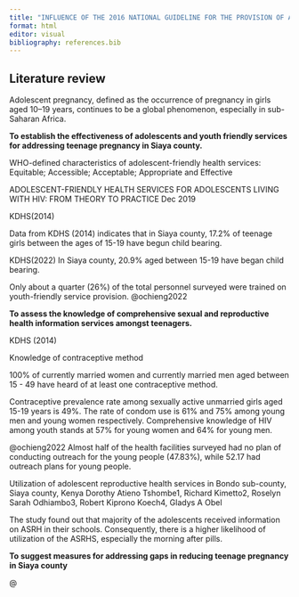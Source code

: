 ```yaml
---
title: "INFLUENCE OF THE 2016 NATIONAL GUIDELINE FOR THE PROVISION OF ADOLESCENT AND YOUTH FRIENDLY SERVICES IN REDUCING TEENAGE PREGNANCY IN SIAYA COUNTY"
format: html
editor: visual
bibliography: references.bib
---
```


## Literature review

Adolescent pregnancy, defined as the occurrence of pregnancy in girls aged 10--19 years, continues to be a global phenomenon, especially in sub-Saharan Africa.

**To establish the effectiveness of adolescents and youth friendly services for addressing teenage pregnancy in Siaya county.**

WHO-defined characteristics of adolescent-friendly health services: Equitable; Accessible; Acceptable; Appropriate and Effective

ADOLESCENT-FRIENDLY HEALTH SERVICES FOR ADOLESCENTS LIVING WITH HIV: FROM THEORY TO PRACTICE Dec 2019

KDHS(2014)

Data from KDHS (2014) indicates that in Siaya county, 17.2% of teenage girls between the ages of 15-19 have begun child bearing.

KDHS(2022) In Siaya county, 20.9% aged between 15-19 have began child bearing.

Only about a quarter (26%) of the total personnel surveyed were trained on youth-friendly service provision. @ochieng2022

**To assess the knowledge of comprehensive sexual and reproductive health information services amongst teenagers.**

KDHS (2014)

Knowledge of contraceptive method

100% of currently married women and currently married men aged between 15 - 49 have heard of at least one contraceptive method.

Contraceptive prevalence rate among sexually active unmarried girls aged 15-19 years is 49%. The rate of condom use is 61% and 75% among young men and young women respectively. Comprehensive knowledge of HIV among youth stands at 57% for young women and 64% for young men.

@ochieng2022 Almost half of the health facilities surveyed had no plan of conducting outreach for the young people (47.83%), while 52.17 had outreach plans for young people.

Utilization of adolescent reproductive health services in Bondo sub-county, Siaya county, Kenya Dorothy Atieno Tshombe1, Richard Kimetto2, Roselyn Sarah Odhiambo3, Robert Kiprono Koech4, Gladys A Obel

The study found out that majority of the adolescents received information on ASRH in their schools. Consequently, there is a higher likelihood of utilization of the ASRHS, especially the morning after pills.

**To suggest measures for addressing gaps in reducing teenage pregnancy in Siaya county**

\@
